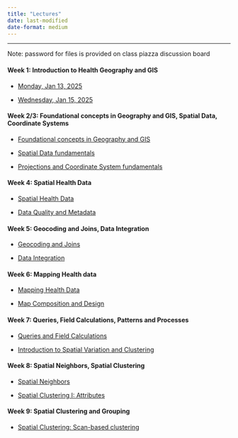 ```yaml
---
title: "Lectures"
date: last-modified
date-format: medium
---
```


------------------------------------------------------------------------

Note: password for files is provided on class piazza discussion board

#### Week 1: Introduction to Health Geography and GIS

-   [Monday, Jan 13, 2025](./lectures/GEOG510_Lec1_IntroGEOG510.pdf)

-   [Wednesday, Jan 15, 2025](./lectures/GEOG541_Lec2_GeoGISI.pdf)

#### Week 2/3: Foundational concepts in Geography and GIS, Spatial Data, Coordinate Systems

-   [Foundational concepts in Geography and GIS](./lectures/GEOG510_Lec3_GeoGISII.pdf)

-   [Spatial Data fundamentals](./lectures/GEOG510_Lec4_IntroSpData.pdf)

-   [Projections and Coordinate System fundamentals](./lectures/GEOG510_Lec5_ProjCoordSys.pdf)

#### Week 4: Spatial Health Data

-   [Spatial Health Data](./lectures/GEOG510_Lec7_SpDataPubHealth.pdf)

-   [Data Quality and Metadata](./lectures/GEOG510_Lec6_DataQualMetadata.pdf)

#### Week 5: Geocoding and Joins, Data Integration

-   [Geocoding and Joins](./lectures/GEOG510_Lec8_GeocodeTabSpJoin.pdf)

-   [Data Integration](./lectures/GEOG510_Lec9_DataIntegration.pdf)

#### Week 6: Mapping Health data

-   [Mapping Health Data](./lectures/GEOG510_Lec10_MappingHealData.pdf)

-   [Map Composition and Design](./lectures/GEOG510_Lec11_MapDesign.pdf)

#### Week 7: Queries, Field Calculations, Patterns and Processes

-   [Queries and Field Calculations](./lectures/GEOG510_Lec12_QueryFieldCalc.pdf)

-   [Introduction to Spatial Variation and Clustering](./lectures/GEOG510_Lec14_SpVarClustering.pdf)

#### Week 8: Spatial Neighbors, Spatial Clustering

-   [Spatial Neighbors](./lectures/GEOG510_Lec15_SpNeighbors.pdf)

-   [Spatial Clustering I: Attributes](./lectures/GEOG510_Lec16_ClusteringI.pdf)

#### Week 9: Spatial Clustering and Grouping

-   [Spatial Clustering: Scan-based clustering](./lectures/GEOG510_Lec17_ClusteringII.pdf)




